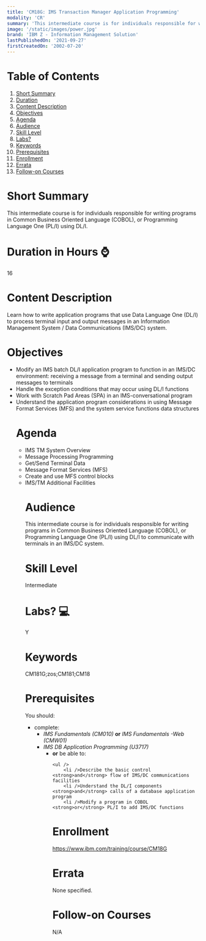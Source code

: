 ```yaml
---
title: 'CM18G: IMS Transaction Manager Application Programming'
modality: 'CR'
summary: 'This intermediate course is for individuals responsible for writing programs in Common Business Oriented Language (COBOL), or Programming Language One (PL/I) using DL/I.'
image: '/static/images/power.jpg'
brand: 'IBM Z - Information Management Solution'
lastPublishedOn: '2021-09-27'
firstCreatedOn: '2002-07-20'
---
```

# Table of Contents
1.  [Short Summary](#short-summary)
2.  [Duration](#duration-in-hours-)
3.  [Content Description](#content-description)
4.  [Objectives](#objectives)
5.  [Agenda](#agenda)
6.  [Audience](#audience)
7.  [Skill Level](#skill-level)
8.  [Labs?](#labs-)
9.  [Keywords](#keywords)
10. [Prerequisites](#prerequisites)
11. [Enrollment](#enrollment)
12. [Errata](#errata)
13. [Follow-on Courses](#follow-on-courses)

# Short Summary
This intermediate course is for individuals responsible for writing programs in Common Business Oriented Language (COBOL), or Programming Language One (PL/I) using DL/I.

# Duration in Hours ⌚
16

# Content Description
<p>Learn how to write application programs that use Data Language One (DL/I) to process terminal input and output messages in an Information Management System / Data Communications (IMS/DC) system.</p>

# Objectives
<ul />
	<li />Modify an IMS batch DL/I application program to function in an IMS/DC environment: receiving a message from a terminal and sending output messages to terminals
	<li />Handle the exception conditions that may occur using DL/I functions
	<li />Work with Scratch Pad Areas (SPA) in an IMS-conversational program
	<li />Understand the application program considerations in using Message Format Services (MFS) and the system service functions data structures


# Agenda
<ul /><li />IMS TM System Overview<li />Message Processing Programming<li />Get/Send Terminal Data<li />Message Format Services (MFS)<li />Create and use MFS control blocks<li />IMS/TM Additional Facilities

# Audience
<p>This intermediate course is for individuals responsible for writing programs in Common Business Oriented Language (COBOL), or Programming Language One (PL/I) using DL/I to communicate with terminals in an IMS/DC system.</p>

# Skill Level
Intermediate        

# Labs? 💻
Y

# Keywords
CM181G;zos;CM181;CM18

# Prerequisites
<p>You should:</p>

<ul />
	<li />complete:
	<ul />
		<li /><em>IMS Fundamentals (CM010)</em> <strong>or</strong> <em>IMS Fundamentals -Web (CMW01) </em>
		<li /><em>IMS DB Application Programming (U3717)</em>
	
	


<ul />
	<li /><strong>or</strong> be able to:

	<ul />
		<li />Describe the basic control <strong>and</strong> flow of IMS/DC communications facilities
		<li />Understand the DL/I components <strong>and</strong> calls of a database application program
		<li />Modify a program in COBOL <strong>or</strong> PL/I to add IMS/DC functions
	
	


# Enrollment
https://www.ibm.com/training/course/CM18G

# Errata
None specified.

# Follow-on Courses
N/A


